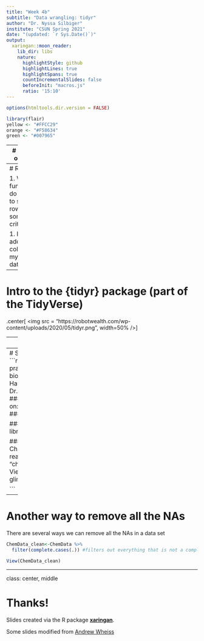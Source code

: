 ```yaml
---
title: "Week 4b"
subtitle: "Data wrangling: tidyr"
author: "Dr. Nyssa Silbiger"
institute: "CSUN Spring 2021"
date: "(updated: `r Sys.Date()`)"
output:
  xaringan::moon_reader:
    lib_dir: libs
    nature:
      highlightStyle: github
      highlightLines: true
      highlightSpans: true
      countIncrementalSlides: false
      beforeInit: "macros.js"
      ratio: '15:10'
---
```



```r
options(htmltools.dir.version = FALSE)
```
<div style = "position:fixed; visibility: hidden">
$$\require{color}\definecolor{yellow}{rgb}{1, 0.8, 0.16078431372549}$$
$$\require{color}\definecolor{orange}{rgb}{0.96078431372549, 0.525490196078431, 0.203921568627451}$$
$$\require{color}\definecolor{green}{rgb}{0, 0.474509803921569, 0.396078431372549}$$
</div>

<script type="text/x-mathjax-config">
MathJax.Hub.Config({
  TeX: {
    Macros: {
      yellow: ["{\\color{yellow}{#1}}", 1],
      orange: ["{\\color{orange}{#1}}", 1],
      green: ["{\\color{green}{#1}}", 1]
    },
    loader: {load: ['[tex]/color']},
    tex: {packages: {'[+]': ['color']}}
  }
});
</script>

<style>
.yellow {color: #FFCC29;}
.orange {color: #F58634;}
.green {color: #007965;}
</style>


```r
library(flair)
yellow <- "#FFCC29"
orange <- "#F58634"
green <- "#007965"
```

---
# Outline of class

1. Intro to {tidyr}
 - pivot data between long and wide formats
 - Separate and unite columns

Lab 
1. Practice with tidyr



---
# Review

1. What function do you use to subset rows by some criterion?  

1. How do I add a new column to my dataframe?
---
# Intro to the {tidyr} package (part of the TidyVerse)

.center[
<img src = "https://robotwealth.com/wp-content/uploads/2020/05/tidyr.png", width=50% />
]

---
# New dataset!

We are going to use a subset of data from Silbiger et al. 2020 Proceedings of the Royal Society: B.

In the data folder for this week in Spring-2021, you will see two .csv files:

1. chemicaldata_manualua.csv
1. chem_data_dictionary.csv

Move both of them to the data folder of YOUR repo.

Explore the data dictionary to understand what you will be working with.

Basics: I collected biogeochemistry data at sites in Hawai'i with submarine groundwater discharge (fresh groundwater that flows into coastal oceans through cracks in the reef plate). We have data on nutrient and carbonate chemistry from two sites, two seasons, high and low tide, and during the day and night.

---
# Set up your script for today
```r
### Today we are going to practice tidy with biogeochemistry data from Hawaii ####
### Created by: Dr. Nyssa Silbiger #############
### Updated on: 2021-02-17 ####################


#### Load Libraries ######
library(tidyverse)
library(here)


### Load data ######
ChemData<-read_csv(here("Week_4","data", "chemicaldata_maunalua.csv"))
View(ChemData)
glimpse(ChemData)

```
---
# Another way to remove all the NAs

There are several ways we can remove all the NAs in a data set

```r
ChemData_clean<-ChemData %>%
  filter(complete.cases(.)) #filters out everything that is not a complete row

View(ChemData_clean)  

```

---
class: center, middle

# Thanks!

Slides created via the R package [**xaringan**](https://github.com/yihui/xaringan).

Some slides modified from [Andrew Wheiss ](https://evalsp21.classes.andrewheiss.com/projects/01_lab/slides/01_lab.html#73)


